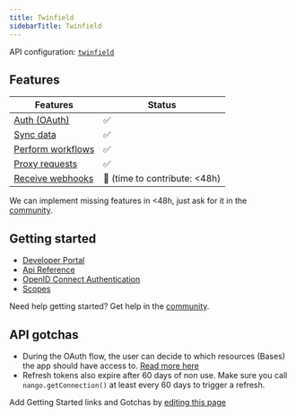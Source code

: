 ```yaml
---
title: Twinfield
sidebarTitle: Twinfield
---
```


API configuration: [`twinfield`](https://nango.dev/providers.yaml)

## Features

| Features | Status |
| - | - |
| [Auth (OAuth)](/guides/getting-started/authorize-an-api-from-your-app) | ✅ |
| [Sync data](/guides/getting-started/read-from-an-api) | ✅ |
| [Perform workflows](/guides/getting-started/write-to-an-api) | ✅ |
| [Proxy requests](/guides/proxy-requests-to-an-api) | ✅ |
| [Receive webhooks](/guides/receive-webhooks-from-an-api) | 🚫 (time to contribute: &lt;48h) |

<Tip>We can implement missing features in &lt;48h, just ask for it in the [community](https://nango.dev/slack).</Tip>

## Getting started

-   [Developer Portal](https://developers.twinfield.com/home)
-   [Api Reference](https://accounting.twinfield.com/webservices/documentation/#/)
-   [OpenID Connect Authentication](https://accounting.twinfield.com/webservices/documentation/#/ApiReference/Authentication/OpenIdConnect/#/)
-   [Scopes](https://accounting.twinfield.com/webservices/documentation/#/ApiReference/Authentication/OpenIdConnect#Scopes)

<Tip>Need help getting started? Get help in the [community](https://nango.dev/slack).</Tip>

## API gotchas

-   During the OAuth flow, the user can decide to which resources (Bases) the app should have access to. [Read more here](https://airtable.com/developers/web/api/oauth-reference#resources)
-   Refresh tokens also expire after 60 days of non use. Make sure you call `nango.getConnection()` at least every 60 days to trigger a refresh.

<Note>Add Getting Started links and Gotchas by [editing this page](https://github.com/nangohq/nango/tree/master/docs-v2/integrations/all/twinfield.mdx)</Note>
